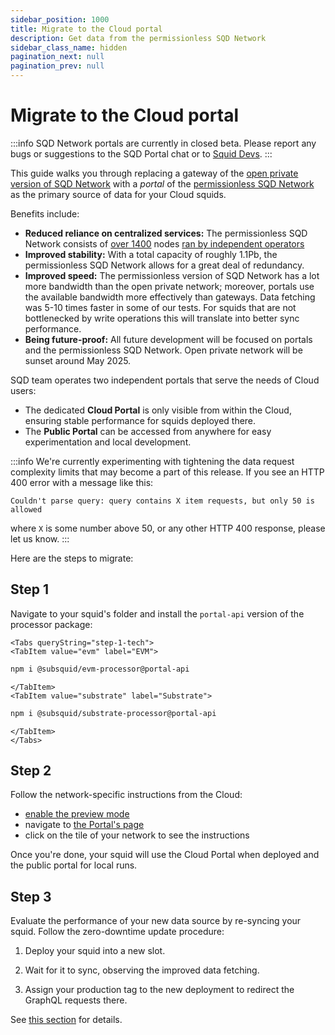 ```yaml
---
sidebar_position: 1000
title: Migrate to the Cloud portal
description: Get data from the permissionless SQD Network
sidebar_class_name: hidden
pagination_next: null
pagination_prev: null
---
```



# Migrate to the Cloud portal

:::info
SQD Network portals are currently in closed beta. Please report any bugs or suggestions to the SQD Portal chat or to [Squid Devs](https://t.me/HydraDevs).
:::

This guide walks you through replacing a gateway of the [open private version of SQD Network](/subsquid-network/overview/#open-private-network) with a *portal* of the [permissionless SQD Network](/subsquid-network/overview/#permissionless-public-network) as the primary source of data for your Cloud squids.

Benefits include:

 - **Reduced reliance on centralized services:** The permissionless SQD Network consists of [over 1400](https://arbiscan.io/address/0x36e2b147db67e76ab67a4d07c293670ebefcae4e#readContract#F6) nodes [ran by independent operators](/subsquid-network/participate/worker)
 - **Improved stability:** With a total capacity of roughly 1.1Pb, the permissionless SQD Network allows for a great deal of redundancy.
 - **Improved speed:** The permissionless version of SQD Network has a lot more bandwidth than the open private network; moreover, portals use the available bandwidth more effectively than gateways. Data fetching was 5-10 times faster in some of our tests. For squids that are not bottlenecked by write operations this will translate into better sync performance.
 - **Being future-proof:** All future development will be focused on portals and the permissionless SQD Network. Open private network will be sunset around May 2025.

SQD team operates two independent portals that serve the needs of Cloud users:
 * The dedicated **Cloud Portal** is only visible from within the Cloud, ensuring stable performance for squids deployed there.
 * The **Public Portal** can be accessed from anywhere for easy experimentation and local development.

:::info
We're currently experimenting with tightening the data request complexity limits that may become a part of this release. If you see an HTTP 400 error with a message like this:
```
Couldn't parse query: query contains X item requests, but only 50 is allowed
```
where `X` is some number above 50, or any other HTTP 400 response, please let us know.
:::

Here are the steps to migrate:

## Step 1

Navigate to your squid's folder and install the `portal-api` version of the processor package:

```mdx-code-block
<Tabs queryString="step-1-tech">
<TabItem value="evm" label="EVM">
```

```bash
npm i @subsquid/evm-processor@portal-api
```

```mdx-code-block
</TabItem>
<TabItem value="substrate" label="Substrate">
```

```bash
npm i @subsquid/substrate-processor@portal-api
```

```mdx-code-block
</TabItem>
</Tabs>
```

## Step 2

Follow the network-specific instructions from the Cloud:

 * [enable the preview mode](https://app.subsquid.io/preview)
 * navigate to [the Portal's page](https://app.subsquid.io/portal)
 * click on the tile of your network to see the instructions

Once you're done, your squid will use the Cloud Portal when deployed and the public portal for local runs.

## Step 3

Evaluate the performance of your new data source by re-syncing your squid. Follow the zero-downtime update procedure:

1. Deploy your squid into a new slot.

2. Wait for it to sync, observing the improved data fetching.

3. Assign your production tag to the new deployment to redirect the GraphQL requests there.

See [this section](/cloud/resources/slots-and-tags/#zero-downtime-updates) for details.
